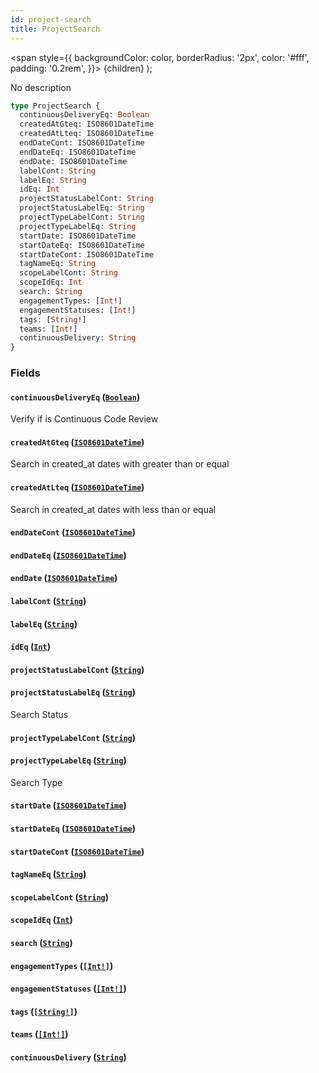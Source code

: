 ```yaml
---
id: project-search
title: ProjectSearch
---
```


<span
style={{
      backgroundColor: color,
      borderRadius: '2px',
      color: '#fff',
      padding: '0.2rem',
    }}>
{children}
</span>
);

No description

```graphql
type ProjectSearch {
  continuousDeliveryEq: Boolean
  createdAtGteq: ISO8601DateTime
  createdAtLteq: ISO8601DateTime
  endDateCont: ISO8601DateTime
  endDateEq: ISO8601DateTime
  endDate: ISO8601DateTime
  labelCont: String
  labelEq: String
  idEq: Int
  projectStatusLabelCont: String
  projectStatusLabelEq: String
  projectTypeLabelCont: String
  projectTypeLabelEq: String
  startDate: ISO8601DateTime
  startDateEq: ISO8601DateTime
  startDateCont: ISO8601DateTime
  tagNameEq: String
  scopeLabelCont: String
  scopeIdEq: Int
  search: String
  engagementTypes: [Int!]
  engagementStatuses: [Int!]
  tags: [String!]
  teams: [Int!]
  continuousDelivery: String
}
```

### Fields

#### `continuousDeliveryEq` ([`Boolean`](/api/graphql/documentation/scalars/boolean))

Verify if is Continuous Code Review

#### `createdAtGteq` ([`ISO8601DateTime`](/api/graphql/documentation/scalars/iso-8601-date-time))

Search in created_at dates with greater than or equal

#### `createdAtLteq` ([`ISO8601DateTime`](/api/graphql/documentation/scalars/iso-8601-date-time))

Search in created_at dates with less than or equal

#### `endDateCont` ([`ISO8601DateTime`](/api/graphql/documentation/scalars/iso-8601-date-time))

#### `endDateEq` ([`ISO8601DateTime`](/api/graphql/documentation/scalars/iso-8601-date-time))

#### `endDate` ([`ISO8601DateTime`](/api/graphql/documentation/scalars/iso-8601-date-time))

#### `labelCont` ([`String`](/api/graphql/documentation/scalars/string))

#### `labelEq` ([`String`](/api/graphql/documentation/scalars/string))

#### `idEq` ([`Int`](/api/graphql/documentation/scalars/int))

#### `projectStatusLabelCont` ([`String`](/api/graphql/documentation/scalars/string))

#### `projectStatusLabelEq` ([`String`](/api/graphql/documentation/scalars/string))

Search Status

#### `projectTypeLabelCont` ([`String`](/api/graphql/documentation/scalars/string))

#### `projectTypeLabelEq` ([`String`](/api/graphql/documentation/scalars/string))

Search Type

#### `startDate` ([`ISO8601DateTime`](/api/graphql/documentation/scalars/iso-8601-date-time))

#### `startDateEq` ([`ISO8601DateTime`](/api/graphql/documentation/scalars/iso-8601-date-time))

#### `startDateCont` ([`ISO8601DateTime`](/api/graphql/documentation/scalars/iso-8601-date-time))

#### `tagNameEq` ([`String`](/api/graphql/documentation/scalars/string))

#### `scopeLabelCont` ([`String`](/api/graphql/documentation/scalars/string))

#### `scopeIdEq` ([`Int`](/api/graphql/documentation/scalars/int))

#### `search` ([`String`](/api/graphql/documentation/scalars/string))

#### `engagementTypes` ([`[Int!]`](/api/graphql/documentation/scalars/int))

#### `engagementStatuses` ([`[Int!]`](/api/graphql/documentation/scalars/int))

#### `tags` ([`[String!]`](/api/graphql/documentation/scalars/string))

#### `teams` ([`[Int!]`](/api/graphql/documentation/scalars/int))

#### `continuousDelivery` ([`String`](/api/graphql/documentation/scalars/string))
